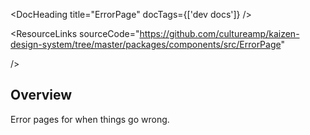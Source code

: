 
<Meta of={ErrorPageStories} />

<DocHeading title="ErrorPage" docTags={['dev docs']} />

<ResourceLinks
  sourceCode="https://github.com/cultureamp/kaizen-design-system/tree/master/packages/components/src/ErrorPage"

/>

<KAIOInstallation exportNames="ErrorPage" />

## Overview

Error pages for when things go wrong.

<Canvas of={ErrorPageStories.Playground} />
<Controls of={ErrorPageStories.Playground} />
